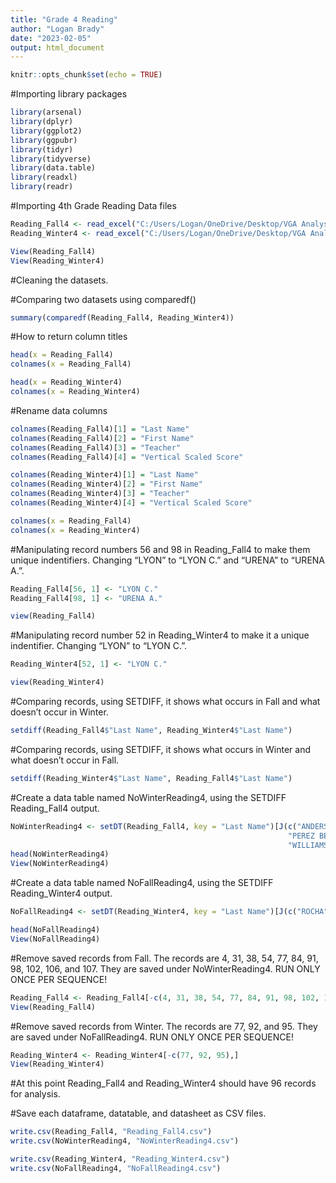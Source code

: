 ```yaml
---
title: "Grade 4 Reading"
author: "Logan Brady"
date: "2023-02-05"
output: html_document
---
```


```r
knitr::opts_chunk$set(echo = TRUE)
```

#Importing library packages
```r
library(arsenal)
library(dplyr)
library(ggplot2)
library(ggpubr)
library(tidyr)
library(tidyverse)
library(data.table)
library(readxl)
library(readr)
```

#Importing 4th Grade Reading Data files
```r

Reading_Fall4 <- read_excel("C:/Users/Logan/OneDrive/Desktop/VGA Analysis/Raw VGA Scores/4th VGA Analysis - 22-23.xlsx", sheet = 5)
Reading_Winter4 <- read_excel("C:/Users/Logan/OneDrive/Desktop/VGA Analysis/Raw VGA Scores/4th VGA Analysis - 22-23.xlsx", sheet = 6)

View(Reading_Fall4)
View(Reading_Winter4)
```

#Cleaning the datasets.

#Comparing two datasets using comparedf()
```r
summary(comparedf(Reading_Fall4, Reading_Winter4))
```

#How to return column titles
```r
head(x = Reading_Fall4)
colnames(x = Reading_Fall4)

head(x = Reading_Winter4)
colnames(x = Reading_Winter4)
```

#Rename data columns
```r
colnames(Reading_Fall4)[1] = "Last Name"
colnames(Reading_Fall4)[2] = "First Name"
colnames(Reading_Fall4)[3] = "Teacher"
colnames(Reading_Fall4)[4] = "Vertical Scaled Score"

colnames(Reading_Winter4)[1] = "Last Name"
colnames(Reading_Winter4)[2] = "First Name"
colnames(Reading_Winter4)[3] = "Teacher"
colnames(Reading_Winter4)[4] = "Vertical Scaled Score"

colnames(x = Reading_Fall4)
colnames(x = Reading_Winter4)
```

#Manipulating record numbers 56 and 98 in Reading_Fall4 to make them unique indentifiers. Changing "LYON" to "LYON C." and "URENA" to "URENA A.".
```r
Reading_Fall4[56, 1] <- "LYON C."
Reading_Fall4[98, 1] <- "URENA A."

view(Reading_Fall4)
```

#Manipulating record number 52 in Reading_Winter4 to make it a unique indentifier. Changing "LYON" to "LYON C.".
```r
Reading_Winter4[52, 1] <- "LYON C."

view(Reading_Winter4)
```

#Comparing records, using SETDIFF, it shows what occurs in Fall and what doesn't occur in Winter.
```r
setdiff(Reading_Fall4$"Last Name", Reading_Winter4$"Last Name")
```

#Comparing records, using SETDIFF, it shows what occurs in Winter and what doesn't occur in Fall.
```r
setdiff(Reading_Winter4$"Last Name", Reading_Fall4$"Last Name")
```

#Create a data table named NoWinterReading4, using the SETDIFF Reading_Fall4 output.
```r
NoWinterReading4 <- setDT(Reading_Fall4, key = "Last Name")[J(c("ANDERSON", "GAZES", "HARRIS", "LOPEZ", 
                                                              "PEREZ BELTR", "SALAZAR", "SLYKHUIS", "URENA A.", 
                                                              "WILLIAMS", "YOUNG", "YUNG"))]
head(NoWinterReading4)
View(NoWinterReading4)
```

#Create a data table named NoFallReading4, using the SETDIFF Reading_Winter4 output.
```r
NoFallReading4 <- setDT(Reading_Winter4, key = "Last Name")[J(c("ROCHA", "UGURLU", "WHITEHURST"))]

head(NoFallReading4)
View(NoFallReading4)
```

#Remove saved records from Fall. The records are 4, 31, 38, 54, 77, 84, 91, 98, 102, 106, and 107. They are saved under NoWinterReading4. RUN ONLY ONCE PER SEQUENCE!
```r
Reading_Fall4 <- Reading_Fall4[-c(4, 31, 38, 54, 77, 84, 91, 98, 102, 106, 107),]
View(Reading_Fall4)
```

#Remove saved records from Winter. The records are 77, 92, and 95. They are saved under NoFallReading4. RUN ONLY ONCE PER SEQUENCE!
```r
Reading_Winter4 <- Reading_Winter4[-c(77, 92, 95),]
View(Reading_Winter4)
```

#At this point Reading_Fall4 and Reading_Winter4 should have 96 records for analysis.

#Save each dataframe, datatable, and datasheet as CSV files.
```r
write.csv(Reading_Fall4, "Reading_Fall4.csv")
write.csv(NoWinterReading4, "NoWinterReading4.csv")

write.csv(Reading_Winter4, "Reading_Winter4.csv")
write.csv(NoFallReading4, "NoFallReading4.csv")
```